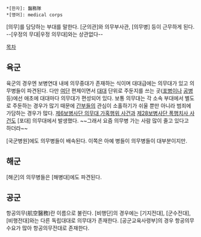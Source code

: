  *[한자]: 醫務隊
 *[영어]: medical corps

[의무]를 담당하는 부대를 말한다. [군의관]와 의무부사관, [의무병] 등이 근무하게 된다. --[우정의 무대|우정 의무대]와는 상관없다--

[[목차]]
== 육군 ==
육군의 경우엔 보병연대 내에 의무중대가 존재하는 식이며 대대급에는 의무대가 있고 의무병들이 파견된다. 다만 [[여단]] 편제이면서 [[대대]] 단위로 주둔지를 쓰는 곳([[포병]]이나 [[공병]] 등)에선 애초에 대대마다 의무대가 편성되어 있다. 보통 의무대는 각 소속 부대에서 별도로 주둔하는 경우가 많기 때문에 [[간부]]들의 관심이 소홀하기가 쉬울 뿐만 아니라 범죄에 가담하는 경우가 많다. [[제6보병사단|제6보병사단 의무대 가혹행위 사건]]과  [[제28보병사단 폭행치사 사건]]도 [포대] 의무대에서 발생했다. ~~그래서 요즘 의무병 가는 사람 많이 줄고 있다고 하더라~~

[국군병원]에도 의무병들이 배속된다. 이쪽은 아예 병들이 의무병들이 대부분이지만.
== 해군 ==
[해군]의 의무병들은 [해병대]에도 파견된다. 
== 공군 ==
항공의무(航空醫務)란 이름으로 불린다. [비행단]의 경우에는 [기지전대], [군수전대], [비행전대]와는 다른 독립대대로 의무대가 존재한다. [공군교육사령부]의 경우 항공의무 수요가 많아 항공의무전대로 존재한다.
